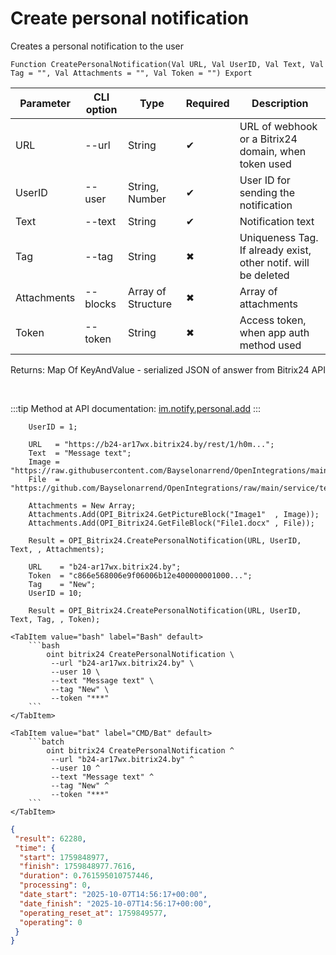 ﻿---
sidebar_position: 1
description: Create personal notification and other functions to work with Bitrix24 in the Open Integration Package, a free open-source integration library for 1C:Enterprise 8, OneScript and CLI
keywords: [1C, 1С, 1С:Enterprise, 1С:Enterprise 8.3, API, Integration, Services, Exchange, OneScript, CLI, Bitrix24]
---


# Create personal notification
 Creates a personal notification to the user



`Function CreatePersonalNotification(Val URL, Val UserID, Val Text, Val Tag = "", Val Attachments = "", Val Token = "") Export`

  | Parameter | CLI option | Type | Required | Description |
  |-|-|-|-|-|
  | URL | --url | String | &#x2714; | URL of webhook or a Bitrix24 domain, when token used |
  | UserID | --user | String, Number | &#x2714; | User ID for sending the notification |
  | Text | --text | String | &#x2714; | Notification text |
  | Tag | --tag | String | &#x2716; | Uniqueness Tag. If already exist, other notif. will be deleted |
  | Attachments | --blocks | Array of Structure | &#x2716; | Array of attachments |
  | Token | --token | String | &#x2716; | Access token, when app auth method used |

  
  Returns:  Map Of KeyAndValue - serialized JSON of answer from Bitrix24 API

<br/>

:::tip
Method at API documentation: [im.notify.personal.add](https://dev.1c-bitrix.ru/learning/course/index.php?COURSE_ID=93&LESSON_ID=12129)
:::
<br/>


```bsl title="1C:Enterprise/OneScript code example"
    UserID = 1;

    URL   = "https://b24-ar17wx.bitrix24.by/rest/1/h0m...";
    Text  = "Message text";
    Image = "https://raw.githubusercontent.com/Bayselonarrend/OpenIntegrations/main/service/test_data/picture.jpg";
    File  = "https://github.com/Bayselonarrend/OpenIntegrations/raw/main/service/test_data/document.docx";

    Attachments = New Array;
    Attachments.Add(OPI_Bitrix24.GetPictureBlock("Image1"  , Image));
    Attachments.Add(OPI_Bitrix24.GetFileBlock("File1.docx" , File));

    Result = OPI_Bitrix24.CreatePersonalNotification(URL, UserID, Text, , Attachments);

    URL    = "b24-ar17wx.bitrix24.by";
    Token  = "c866e568006e9f06006b12e400000001000...";
    Tag    = "New";
    UserID = 10;

    Result = OPI_Bitrix24.CreatePersonalNotification(URL, UserID, Text, Tag, , Token);
```
 

 <Tabs>
  
    <TabItem value="bash" label="Bash" default>
        ```bash
            oint bitrix24 CreatePersonalNotification \
             --url "b24-ar17wx.bitrix24.by" \
             --user 10 \
             --text "Message text" \
             --tag "New" \
             --token "***"
        ```
    </TabItem>
  
    <TabItem value="bat" label="CMD/Bat" default>
        ```batch
            oint bitrix24 CreatePersonalNotification ^
             --url "b24-ar17wx.bitrix24.by" ^
             --user 10 ^
             --text "Message text" ^
             --tag "New" ^
             --token "***"
        ```
    </TabItem>
</Tabs>


```json title="Result"
{
 "result": 62280,
 "time": {
  "start": 1759848977,
  "finish": 1759848977.7616,
  "duration": 0.761595010757446,
  "processing": 0,
  "date_start": "2025-10-07T14:56:17+00:00",
  "date_finish": "2025-10-07T14:56:17+00:00",
  "operating_reset_at": 1759849577,
  "operating": 0
 }
}
```
